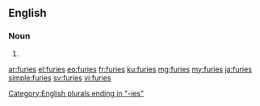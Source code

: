 {{also|Furies}}
==English==

===Noun===
{{head|en|plural}}

# {{plural of|fury|lang=en}}

[[Category:English plurals ending in "-ies"]]

[[ar:furies]]
[[el:furies]]
[[eo:furies]]
[[fr:furies]]
[[ku:furies]]
[[mg:furies]]
[[my:furies]]
[[ja:furies]]
[[simple:furies]]
[[sv:furies]]
[[vi:furies]]